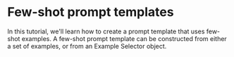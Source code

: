 # Few-shot prompt templates

In this tutorial, we'll learn how to create a prompt template that uses few-shot examples. A few-shot prompt template can be constructed from either a set of examples, or from an Example Selector object.


<Example/>
